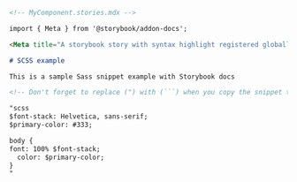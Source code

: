 ```md
<!-- MyComponent.stories.mdx -->

import { Meta } from '@storybook/addon-docs';

<Meta title="A storybook story with syntax highlight registered globally" />

# SCSS example

This is a sample Sass snippet example with Storybook docs

<!-- Don't forget to replace (") with (```) when you copy the snippet to your own app -->

"scss
$font-stack: Helvetica, sans-serif;
$primary-color: #333;

body {
font: 100% $font-stack;
  color: $primary-color;
}
"
```